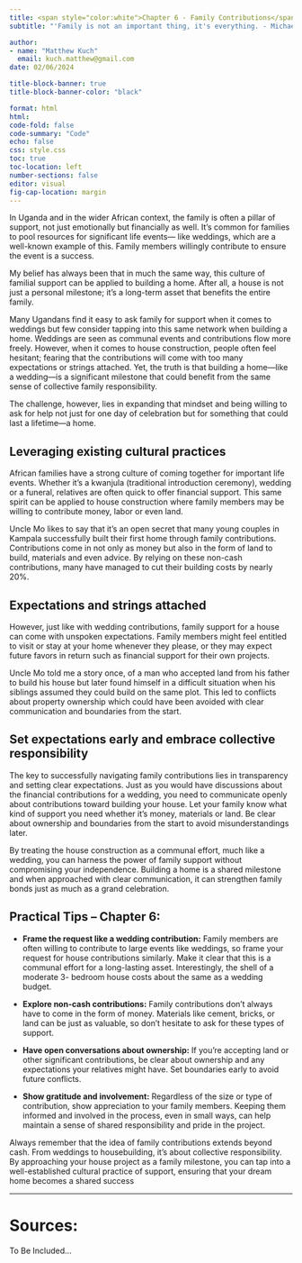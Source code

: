 ```yaml
---
title: <span style="color:white">Chapter 6 - Family Contributions</span>
subtitle: "'Family is not an important thing, it's everything. - Michael J. Fox'"

author: 
- name: "Matthew Kuch"
  email: kuch.matthew@gmail.com
date: 02/06/2024

title-block-banner: true
title-block-banner-color: "black"

format: html
html:
code-fold: false
code-summary: "Code"
echo: false
css: style.css
toc: true
toc-location: left
number-sections: false
editor: visual
fig-cap-location: margin
---
```


In Uganda and in the wider African context, the family is often a pillar of support, not just emotionally but financially as well. It’s common for families to pool resources for significant life events— like weddings, which are a well-known example of this. Family members willingly contribute to ensure the event is a success.

My belief has always been that in much the same way, this culture of familial support can be applied to building a home. After all, a house is not just a personal milestone; it’s a long-term asset that benefits the entire family.

Many Ugandans find it easy to ask family for support when it comes to weddings but few consider tapping into this same network when building a home. Weddings are seen as communal events and contributions flow more freely. However, when it comes to house construction, people often feel hesitant; fearing that the contributions will come with too many expectations or strings attached. Yet, the truth is that building a home—like a wedding—is a significant milestone that could benefit from the same sense of collective family responsibility.

The challenge, however, lies in expanding that mindset and being willing to ask for help not just for one day of celebration but for something that could last a lifetime—a home.

## Leveraging existing cultural practices

African families have a strong culture of coming together for important life events. Whether it’s a kwanjula (traditional introduction ceremony), wedding or a funeral, relatives are often quick to offer financial support. This same spirit can be applied to house construction where family members may be willing to contribute money, labor or even land.

Uncle Mo likes to say that it's an open secret that many young couples in Kampala successfully built their first home through family contributions. Contributions come in not only as money but also in the form of land to build, materials and even advice. By relying on these non-cash contributions, many have managed to cut their building costs by nearly 20%.

## Expectations and strings attached

However, just like with wedding contributions, family support for a house can come with unspoken expectations. Family members might feel entitled to visit or stay at your home whenever they please, or they may expect future favors in return such as financial support for their own projects.

Uncle Mo told me a story once, of a man who accepted land from his father to build his house but later found himself in a difficult situation when his siblings assumed they could build on the same plot. This led to conflicts about property ownership which could have been avoided with clear communication and boundaries from the start.

## Set expectations early and embrace collective responsibility

The key to successfully navigating family contributions lies in transparency and setting clear expectations. Just as you would have discussions about the financial contributions for a wedding, you need to communicate openly about contributions toward building your house. Let your family know what kind of support you need whether it’s money, materials or land. Be clear about ownership and boundaries from the start to avoid misunderstandings later.

By treating the house construction as a communal effort, much like a wedding, you can harness the power of family support without compromising your independence. Building a home is a shared milestone and when approached with clear communication, it can strengthen family bonds just as much as a grand celebration.

## Practical Tips – Chapter 6:

-   **Frame the request like a wedding contribution:** Family members are often willing to contribute to large events like weddings, so frame your request for house contributions similarly. Make it clear that this is a communal effort for a long-lasting asset. Interestingly, the shell of a moderate 3- bedroom house costs about the same as a wedding budget.

-   **Explore non-cash contributions:** Family contributions don’t always have to come in the form of money. Materials like cement, bricks, or land can be just as valuable, so don’t hesitate to ask for these types of support.

-   **Have open conversations about ownership:** If you’re accepting land or other significant contributions, be clear about ownership and any expectations your relatives might have. Set boundaries early to avoid future conflicts.

-   **Show gratitude and involvement:** Regardless of the size or type of contribution, show appreciation to your family members. Keeping them informed and involved in the process, even in small ways, can help maintain a sense of shared responsibility and pride in the project.

Always remember that the idea of family contributions extends beyond cash. From weddings to housebuilding, it’s about collective responsibility. By approaching your house project as a family milestone, you can tap into a well-established cultural practice of support, ensuring that your dream home becomes a shared success

------------------------------------------------------------------------

# Sources:

To Be Included...
